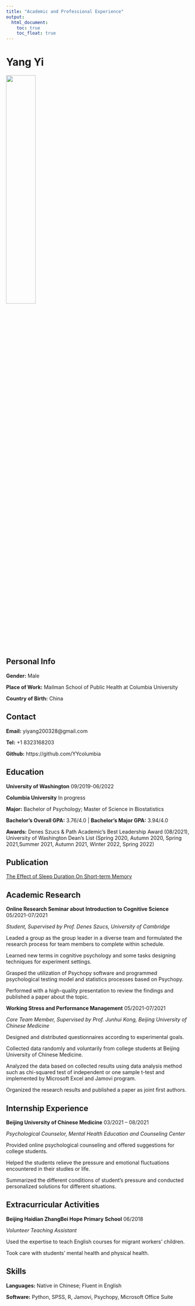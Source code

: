 ```yaml
---
title: "Academic and Professional Experience"
output: 
  html_document:
    toc: true
    toc_float: true
---
```

# Yang Yi
![](images/visa.jpg){width=40%}

## Personal Info
**Gender:** Male

**Place of Work:** Mailman School of Public Health at Columbia University

**Country of Birth:** China

## Contact
**Email:** yiyang200328@gmail.com

**Tel:** +1 8323168203

**Github:** https://github.com/YYcolumbia

## Education
**University of Washington** 	                 09/2019-06/2022

**Columbia University**	                       In progress

**Major:** Bachelor of Psychology; Master of Science in Biostatistics

**Bachelor’s Overall GPA:** 3.76/4.0  |  **Bachelor’s Major GPA:** 3.94/4.0

**Awards:** Denes Szucs & Path Academic’s Best Leadership Award (08/2021), University of Washington Dean’s List (Spring 2020, Autumn 2020, Spring 2021,Summer 2021, Autumn 2021, Winter 2022, Spring 2022)

## Publication
[The Effect of Sleep Duration On Short-term Memory](https://www.atlantis-press.com/proceedings/ichess-21/125967250)

## Academic Research
**Online Research Seminar about Introduction to Cognitive Science**             05/2021-07/2021

_Student, Supervised by Prof. Denes Szucs, University of Cambridge_

Leaded a group as the group leader in a diverse team and formulated the research process for team members to complete within schedule.

Learned new terms in cognitive psychology and some tasks designing techniques for experiment settings.

Grasped the utilization of Psychopy software and programmed psychological testing model and statistics processes based on Psychopy.

Performed with a high-quality presentation to review the findings and published a paper about the topic.

**Working Stress and Performance Management**                                   05/2021-07/2021

_Core Team Member, Supervised by Prof. Junhui Kong, Beijing University of Chinese Medicine_

Designed and distributed questionnaires according to experimental goals.

Collected data randomly and voluntarily from college students at Beijing University of Chinese Medicine.

Analyzed the data based on collected results using data analysis method such as chi-squared test of independent or one sample t-test and implemented by Microsoft Excel and Jamovi program.

Organized the research results and published a paper as joint first authors.

## Internship Experience

**Beijing University of Chinese Medicine**                                      03/2021 – 08/2021

_Psychological Counselor, Mental Health Education and Counseling Center_

Provided online psychological counseling and offered suggestions for college students.

Helped the students relieve the pressure and emotional fluctuations encountered in their studies or life.

Summarized the different conditions of student’s pressure and conducted personalized solutions for different situations.

## Extracurricular Activities
**Beijing Haidian ZhangBei Hope Primary School**                                06/2018

_Volunteer Teaching Assistant_

Used the expertise to teach English courses for migrant workers’ children.

Took care with students’ mental health and physical health.

## Skills
**Languages:** Native in Chinese; Fluent in English

**Software:** Python, SPSS, R, Jamovi, Psychopy, Microsoft Office Suite
